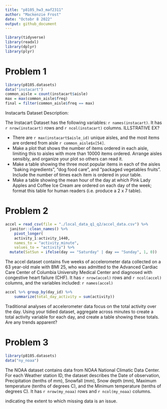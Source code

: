 ```yaml
---
title: "p8105_hw3_maf2311"
author: "Mackenzie Frost"
date: "Octobr 8 2022"
output: github_document
---
```


```r
library(tidyverse)
library(readxl)
library(dplyr)
library(plyr)
```

# Problem 1

```r
library(p8105.datasets)
data("instacart")
common_aisle = count(instacart$aisle) 
max = max(common_aisle$freq)
final = filter(common_aisle$freq == max)
```

Instacarts Dataset Description: 

The Instacart Dataset has the following variables: `r names(instacart)`. It has `r nrow(instacart)` rows and `r ncol(instacart)` columns. ILLSTRATIVE EX?

* There are `r max(instacart$aisle_id)` unique aisles, and the most items are ordered from aisle `r common_aisle$x[54]`.
* Make a plot that shows the number of items ordered in each aisle, limiting this to aisles with more than 10000 items ordered. Arrange aisles sensibly, and organize your plot so others can read it.
* Make a table showing the three most popular items in each of the aisles “baking ingredients”, “dog food care”, and “packaged vegetables fruits”. Include the number of times each item is ordered in your table.
* Make a table showing the mean hour of the day at which Pink Lady Apples and Coffee Ice Cream are ordered on each day of the week; format this table for human readers (i.e. produce a 2 x 7 table).

# Problem 2
```r
accel = read_csv(file = "./local_data_q1_q2/accel_data.csv") %>% 
  janitor::clean_names() %>%
    pivot_longer(
    activity_1:activity_1440,
    names_to = "activity_minute", 
    values_to = "activity") %>%
  mutate(SatSun = ifelse(day == "Saturday" | day == "Sunday", 1, 0))
```

The accel dataset contains five weeks of accelerometer data collected on a 63 year-old male with BMI 25, who was admitted to the Advanced Cardiac Care Center of Columbia University Medical Center and diagnosed with congestive heart failure (CHF). It has `r nrow(accel)` rows and `r ncol(accel)` columns, and the variables included: `r names(accel)`

```r

accel %>% group_by(day_id) %>%
    summarize(total_day_activity = sum(activity))

```

Traditional analyses of accelerometer data focus on the total activity over the day. Using your tidied dataset, aggregate across minutes to create a total activity variable for each day, and create a table showing these totals. Are any trends apparent?

# Problem 3
```r
library(p8105.datasets)
data("ny_noaa")
```
The NOAA dataset contains data from NOAA National Climatic Data Center. For each Weather station ID, the dataset describes the Date of observation, Precipitation (tenths of mm), Snowfall (mm), Snow depth (mm), Maximum temperature (tenths of degrees C), and the Minimum temperature (tenths of degrees C). It has `r nrow(my_noaa)` rows and `r ncol(my_noaa)` columns.

indicating the extent to which missing data is an issue. 


